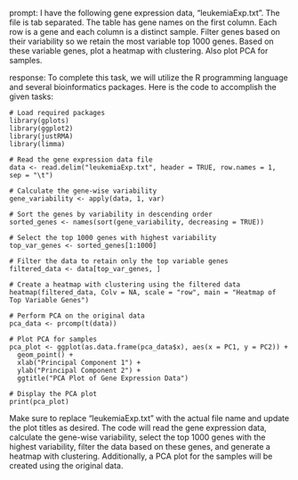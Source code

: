 prompt:
I have the following gene expression data, "leukemiaExp.txt". The file is tab separated. The table has gene names on the first column. Each row is a gene and each column is a distinct sample. Filter genes based on their variability so we retain the most variable top 1000 genes. Based on these variable genes, plot a heatmap with clustering. Also plot PCA for samples.

response:
To complete this task, we will utilize the R programming language and several bioinformatics packages. Here is the code to accomplish the given tasks:

```
# Load required packages
library(gplots)
library(ggplot2)
library(justRMA)
library(limma)

# Read the gene expression data file
data <- read.delim("leukemiaExp.txt", header = TRUE, row.names = 1, sep = "\t")

# Calculate the gene-wise variability
gene_variability <- apply(data, 1, var)

# Sort the genes by variability in descending order
sorted_genes <- names(sort(gene_variability, decreasing = TRUE))

# Select the top 1000 genes with highest variability
top_var_genes <- sorted_genes[1:1000]

# Filter the data to retain only the top variable genes
filtered_data <- data[top_var_genes, ]

# Create a heatmap with clustering using the filtered data
heatmap(filtered_data, Colv = NA, scale = "row", main = "Heatmap of Top Variable Genes")

# Perform PCA on the original data
pca_data <- prcomp(t(data))

# Plot PCA for samples
pca_plot <- ggplot(as.data.frame(pca_data$x), aes(x = PC1, y = PC2)) +
  geom_point() +
  xlab("Principal Component 1") +
  ylab("Principal Component 2") +
  ggtitle("PCA Plot of Gene Expression Data")

# Display the PCA plot
print(pca_plot)
```

Make sure to replace "leukemiaExp.txt" with the actual file name and update the plot titles as desired. The code will read the gene expression data, calculate the gene-wise variability, select the top 1000 genes with the highest variability, filter the data based on these genes, and generate a heatmap with clustering. Additionally, a PCA plot for the samples will be created using the original data.
